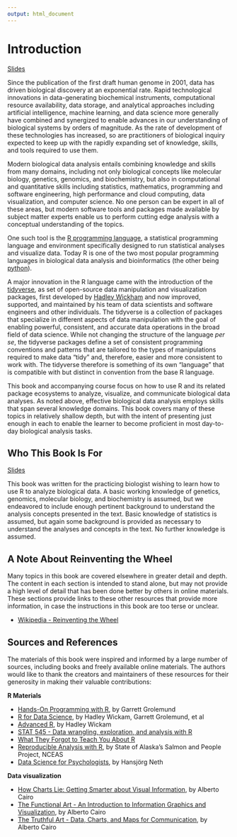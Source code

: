 ```yaml
---
output: html_document
---
```



# Introduction

[Slides](slides/0000_introduction.html)

Since the publication of the first draft human genome in 2001, data has driven
biological discovery at an exponential rate. Rapid technological innovations in
data-generating biochemical instruments, computational resource availability,
data storage, and analytical approaches including artificial intelligence,
machine learning, and data science more generally have combined and synergized
to enable advances in our understanding of biological systems by orders of
magnitude. As the rate of development of these technologies has increased, so
are practitioners of biological inquiry expected to keep up with the rapidly
expanding set of knowledge, skills, and tools required to use them.

Modern biological data analysis entails combining knowledge and skills from
many domains, including not only biological concepts like molecular biology,
genetics, genomics, and biochemistry, but also in computational and quantitative
skills including statistics, mathematics, programming and software engineering,
high performance and cloud computing, data visualization, and computer science.
No one person can be expert in all of these areas, but modern software tools and
packages made available by subject matter experts enable us to perform cutting
edge analysis with a conceptual understanding of the topics.

One such tool is the [R programming language](https://www.r-project.org), a
statistical programming language and environment specifically designed to run
statistical analyses and visualize data. Today
R is one of the two most popular programming languages in biological data
analysis and bioinformatics (the other being [python](https://python.org)).

A major innovation in the R language came with the introduction of the
[tidyverse](https://www.tidyverse.org/), as set of open-source data manipulation and
visualization packages, first developed by [Hadley Wickham](http://hadley.nz/)
and now improved, supported, and maintained by his team of data scientists and
software engineers and other individuals. The tidyverse is a collection of
packages that specialize in different aspects of data manipulation with the goal
of enabling powerful, consistent, and accurate data operations in the broad
field of data science. While not changing the structure of the language *per
se*, the tidyverse packages define a set of consistent programming conventions
and patterns that are tailored to the types of manipulations required to make
data "tidy" and, therefore, easier and more consistent to work with. The
tidyverse therefore is something of its own "language" that is compatible with
but distinct in convention from the base R language.

This book and accompanying course focus on how to use R and its related package
ecosystems to analyze, visualize, and communicate biological data analyses. As
noted above, effective biological data analysis employs skills that span several
knowledge domains. This book covers many of these topics in relatively shallow
depth, but with the intent of presenting just enough in each to enable the
learner to become proficient in most day-to-day biological analysis tasks.

## Who This Book Is For

[Slides](slides/0000_introduction.html#who-this-book-is-for)

This book was written for the practicing biologist wishing to learn how to use
R to analyze biological data. A basic working knowledge of genetics, genomics,
molecular biology, and biochemistry is assumed, but we endeavored to include
enough pertinent background to understand the analysis concepts presented in the
text. Basic knowledge of statistics is assumed, but again some background is
provided as necessary to understand the analyses and concepts in the text. No
further knowledge is assumed.

## A Note About Reinventing the Wheel

Many topics in this book are covered elsewhere in greater detail and depth. The
content in each section is intended to stand alone, but may not provide a high
level of detail that has been done better by others in online materials. These
sections provide links to these other resources that provide more information,
in case the instructions in this book are too terse or unclear.

::: {.box .readmore}
* [Wikipedia - Reinventing the Wheel](https://en.wikipedia.org/wiki/Reinventing_the_wheel)
:::

## Sources and References

The materials of this book were inspired and informed by a large number of
sources, including books and freely available online materials. The authors
would like to thank the creators and maintainers of these resources for their
generosity in making their valuable contributions:

**R Materials**

* [Hands-On Programming with R](https://rstudio-education.github.io/hopr/), by Garrett Grolemund
* [R for Data Science](https://r4ds.had.co.nz/), by Hadley Wickam, Garrett Grolemund, et al
* [Advanced R](https://adv-r.hadley.nz/), by Hadley Wickam
* [STAT 545 - Data wrangling, exploration, and analysis with R](https://stat545.com/index.html)
* [What They Forgot to Teach You About R](https://rstats.wtf/index.html)
* [Reproducible Analysis with R](https://nceas.github.io/sasap-training/materials/reproducible_research_in_r_fairbanks/), by State of Alaska's Salmon and People Project, NCEAS
* [Data Science for Psychologists](https://bookdown.org/hneth/ds4psy/), by Hansjörg Neth

**Data visualization**

* [How Charts Lie: Getting Smarter about Visual Information](https://wwnorton.com/books/9781324001560/about-the-book), by Alberto Cairo
* [The Functional Art - An Introduction to Information Graphics and Visualization](http://www.thefunctionalart.com/), by Alberto Cairo
* [The Truthful Art - Data, Charts, and Maps for Communication](http://www.thefunctionalart.com/p/the-truthful-art-book.html), by Alberto Cairo
